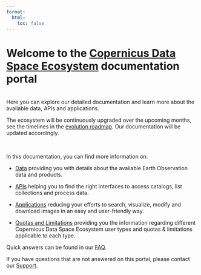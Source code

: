 ```yaml
---
format:
  html:
    toc: false
---
```


# Welcome to the [ Copernicus Data Space Ecosystem](https://dataspace.copernicus.eu/#/){target="_blank"} documentation portal
<br>
Here you can explore our detailed documentation and learn more about the available data, APIs and applications.

The ecosystem will be continuously upgraded over the upcoming months, see the timelines in the [evolution roadmap](/Roadmap.md). Our documentation will be updated accordingly.

<br>

In this documentation, you can find more information on:

* [Data](/Data.qmd) providing you with details about the available Earth Observation data and products.

* [APIs](/APIs.md) helping you to find the right interfaces to access catalogs, list collections and process data.

* [Applications](/Applications.md) reducing your efforts to search, visualize, modify and download images in an easy and user-friendly way.
<br>

* [Quotas and Limitations](/Quotas.qmd) providing you the information regarding different Copernicus Data Space Ecosystem user types and quotas & limitations applicable to each type. 
<br>

Quick answers can be found in our [FAQ](/FAQ.qmd).

If you have questions that are not answered on this portal, please contact our [Support](/Support.md).
